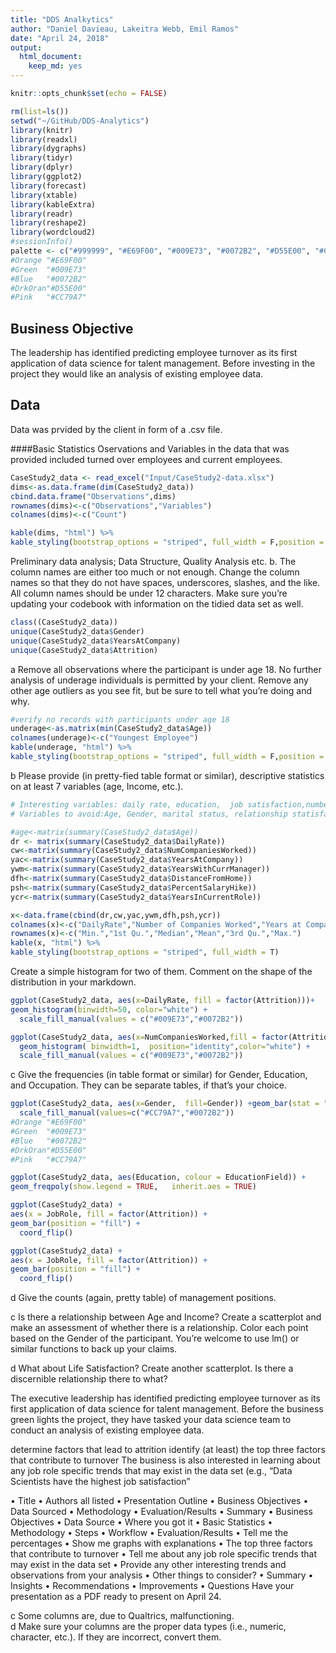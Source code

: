 ```yaml
---
title: "DDS Analkytics"
author: "Daniel Davieau, Lakeitra Webb, Emil Ramos"
date: "April 24, 2018"
output: 
  html_document: 
    keep_md: yes
---
```


```r
knitr::opts_chunk$set(echo = FALSE)
```

```r
rm(list=ls())
setwd("~/GitHub/DDS-Analytics")
library(knitr)
library(readxl)
library(dygraphs)
library(tidyr)
library(dplyr)
library(ggplot2)
library(forecast)
library(xtable)
library(kableExtra)
library(readr)
library(reshape2)
library(wordcloud2)
#sessionInfo()
palette <- c("#999999", "#E69F00", "#009E73", "#0072B2", "#D55E00", "#CC79A7")
#Orange "#E69F00"
#Green  "#009E73"
#Blue   "#0072B2"
#DrkOran"#D55E00"
#Pink   "#CC79A7"
```
## Business Objective
The leadership has identified predicting employee turnover as its first application of data science for talent management. Before investing in the project they would like an analysis of existing employee data.  

## Data
Data was prvided by the client in form of a .csv file.  

####Basic Statistics
Oservations and Variables in the data that was provided included turned over employees and current employees.
```r
CaseStudy2_data <- read_excel("Input/CaseStudy2-data.xlsx")
dims<-as.data.frame(dim(CaseStudy2_data))
cbind.data.frame("Observations",dims)
rownames(dims)<-c("Observations","Variables")
colnames(dims)<-c("Count")
```
```r
kable(dims, "html") %>%
kable_styling(bootstrap_options = "striped", full_width = F,position = "left")
```
Preliminary data analysis; Data Structure, Quality Analysis etc.
b.	The column names are either too much or not enough.  Change the column names so that they do not have spaces, underscores, slashes, and the like. All column names should be under 12 characters. Make sure you’re updating your codebook with information on the tidied data set as well.
```r
class((CaseStudy2_data))
unique(CaseStudy2_data$Gender)
unique(CaseStudy2_data$YearsAtCompany)
unique(CaseStudy2_data$Attrition)
```
a	Remove all observations where the participant is under age 18.  No further analysis of underage individuals is permitted by your client.  Remove any other age outliers as you see fit, but be sure to tell what you’re doing and why.
```r
#verify no records with participants under age 18
underage<-as.matrix(min(CaseStudy2_data$Age))
colnames(underage)<-c("Youngest Employee")
kable(underage, "html") %>%
kable_styling(bootstrap_options = "striped", full_width = F,position = "left")
```
b	Please provide (in pretty-fied table format or similar), descriptive statistics on at least 7 variables (age, Income, etc.). 
```r
# Interesting variables: daily rate, education,  job satisfaction,number of companies worked, performance rating,years at company, years with current manager
# Variables to avoid:Age, Gender, marital status, relationship statisfaction, total working years

#age<-matrix(summary(CaseStudy2_data$Age))
dr <- matrix(summary(CaseStudy2_data$DailyRate))
cw<-matrix(summary(CaseStudy2_data$NumCompaniesWorked))
yac<-matrix(summary(CaseStudy2_data$YearsAtCompany))
ywm<-matrix(summary(CaseStudy2_data$YearsWithCurrManager))
dfh<-matrix(summary(CaseStudy2_data$DistanceFromHome))
psh<-matrix(summary(CaseStudy2_data$PercentSalaryHike))
ycr<-matrix(summary(CaseStudy2_data$YearsInCurrentRole))

x<-data.frame(cbind(dr,cw,yac,ywm,dfh,psh,ycr))
colnames(x)<-c("DailyRate","Number of Companies Worked","Years at Company","Years with Manager", "Distance From Home","Percent Salary Hike","Years in Current Role")
rownames(x)<-c("Min.","1st Qu.","Median","Mean","3rd Qu.","Max.")
kable(x, "html") %>%
kable_styling(bootstrap_options = "striped", full_width = T)
```
Create a simple histogram for two of them.  Comment on the shape of the distribution in your markdown.
```r
ggplot(CaseStudy2_data, aes(x=DailyRate, fill = factor(Attrition)))+
geom_histogram(binwidth=50, color="white") +
  scale_fill_manual(values = c("#009E73","#0072B2"))

ggplot(CaseStudy2_data, aes(x=NumCompaniesWorked,fill = factor(Attrition)))+
  geom_histogram( binwidth=1,  position="identity",color="white") +
  scale_fill_manual(values = c("#009E73","#0072B2"))

```
c	Give the frequencies (in table format or similar) for Gender, Education, and Occupation.  They can be separate tables, if that’s your choice.
```r
ggplot(CaseStudy2_data, aes(x=Gender,  fill=Gender)) +geom_bar(stat = "count") +
  scale_fill_manual(values=c("#CC79A7","#0072B2"))
#Orange "#E69F00"
#Green  "#009E73"
#Blue   "#0072B2"
#DrkOran"#D55E00"
#Pink   "#CC79A7"

ggplot(CaseStudy2_data, aes(Education, colour = EducationField)) +
geom_freqpoly(show.legend = TRUE,   inherit.aes = TRUE)

ggplot(CaseStudy2_data) +
aes(x = JobRole, fill = factor(Attrition)) +
geom_bar(position = "fill") +
  coord_flip()

ggplot(CaseStudy2_data) +
aes(x = JobRole, fill = factor(Attrition)) +
geom_bar(position = "fill") +
  coord_flip()
```
d	Give the counts (again, pretty table) of management positions.

c	Is there a relationship between Age and Income?  Create a scatterplot and make an assessment of whether there is a relationship.  Color each point based on the Gender of the participant.  You’re welcome to use lm() or similar functions to back up your claims.

d	What about Life Satisfaction?  Create another scatterplot.  Is there a discernible relationship there to what?   



The executive leadership has identified predicting employee turnover as its first application of data science for talent management. Before the business green lights the project, they have tasked your data science team to conduct an analysis of existing employee data.

determine factors that lead to attrition
identify (at least) the top three factors that contribute to turnover
The business is also interested in learning about any job role specific trends that may exist in the data set (e.g., “Data Scientists have the highest job satisfaction”

•	Title
•	Authors all listed
•	Presentation Outline
•	Business Objectives
•	Data Sourced
•	Methodology
•	Evaluation/Results
•	Summary
•	Business Objectives
•	Data Source	
•	Where you got it 
•	Basic Statistics 
•	Methodology	
•	Steps 
•	Workflow
•	Evaluation/Results
•	Tell me the percentages
•	Show me graphs with explanations
•	The top three factors that contribute to turnover
•	Tell me about any job role specific trends that may exist in the data set
•	Provide any other interesting trends and observations from your analysis
•	Other things to consider?
•	Summary 
•	Insights
•	Recommendations
•	Improvements
•	Questions
Have your presentation as a PDF ready to present on April 24. 

c	Some columns are, due to Qualtrics, malfunctioning.  
d	Make sure your columns are the proper data types (i.e., numeric, character, etc.).  If they are incorrect, convert them.